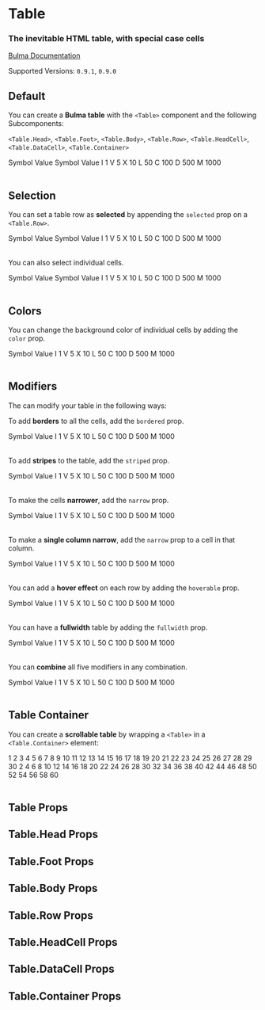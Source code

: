 

<Meta title="Elements/Table" component={Table} />

# Table

### The inevitable HTML **table**, with special case cells

[Bulma Documentation](https://bulma.io/documentation/elements/table/)

Supported Versions: `0.9.1`, `0.9.0`

## Default

You can create a **Bulma table** with the `<Table>` component and the following Subcomponents:

`<Table.Head>`, `<Table.Foot>`, `<Table.Body>`, `<Table.Row>`, `<Table.HeadCell>`, `<Table.DataCell>`, `<Table.Container>`

<Canvas>
  <Story name="Default">
    <Table>
      <Table.Head>
        <Table.Row>
          <Table.HeadCell>Symbol</Table.HeadCell>
          <Table.HeadCell>Value</Table.HeadCell>
        </Table.Row>
      </Table.Head>
      <Table.Foot>
        <Table.Row>
          <Table.HeadCell>Symbol</Table.HeadCell>
          <Table.HeadCell>Value</Table.HeadCell>
        </Table.Row>
      </Table.Foot>
      <Table.Body>
        <Table.Row>
          <Table.DataCell>I</Table.DataCell>
          <Table.DataCell>1</Table.DataCell>
        </Table.Row>
        <Table.Row>
          <Table.DataCell>V</Table.DataCell>
          <Table.DataCell>5</Table.DataCell>
        </Table.Row>
        <Table.Row>
          <Table.DataCell>X</Table.DataCell>
          <Table.DataCell>10</Table.DataCell>
        </Table.Row>
        <Table.Row>
          <Table.DataCell>L</Table.DataCell>
          <Table.DataCell>50</Table.DataCell>
        </Table.Row>
        <Table.Row>
          <Table.DataCell>C</Table.DataCell>
          <Table.DataCell>100</Table.DataCell>
        </Table.Row>
        <Table.Row>
          <Table.DataCell>D</Table.DataCell>
          <Table.DataCell>500</Table.DataCell>
        </Table.Row>
        <Table.Row>
          <Table.DataCell>M</Table.DataCell>
          <Table.DataCell>1000</Table.DataCell>
        </Table.Row>
      </Table.Body>
    </Table>
  </Story>
</Canvas>

## Selection

You can set a table row as **selected** by appending the `selected` prop on a `<Table.Row>`.

<Canvas>
  <Story name="Selected Row">
    <Table>
      <Table.Head>
        <Table.Row>
          <Table.HeadCell>Symbol</Table.HeadCell>
          <Table.HeadCell>Value</Table.HeadCell>
        </Table.Row>
      </Table.Head>
      <Table.Foot>
        <Table.Row>
          <Table.HeadCell>Symbol</Table.HeadCell>
          <Table.HeadCell>Value</Table.HeadCell>
        </Table.Row>
      </Table.Foot>
      <Table.Body>
        <Table.Row>
          <Table.DataCell>I</Table.DataCell>
          <Table.DataCell>1</Table.DataCell>
        </Table.Row>
        <Table.Row>
          <Table.DataCell>V</Table.DataCell>
          <Table.DataCell>5</Table.DataCell>
        </Table.Row>
        <Table.Row selected>
          <Table.DataCell>X</Table.DataCell>
          <Table.DataCell>10</Table.DataCell>
        </Table.Row>
        <Table.Row>
          <Table.DataCell>L</Table.DataCell>
          <Table.DataCell>50</Table.DataCell>
        </Table.Row>
        <Table.Row>
          <Table.DataCell>C</Table.DataCell>
          <Table.DataCell>100</Table.DataCell>
        </Table.Row>
        <Table.Row>
          <Table.DataCell>D</Table.DataCell>
          <Table.DataCell>500</Table.DataCell>
        </Table.Row>
        <Table.Row>
          <Table.DataCell>M</Table.DataCell>
          <Table.DataCell>1000</Table.DataCell>
        </Table.Row>
      </Table.Body>
    </Table>
  </Story>
</Canvas>

You can also select individual cells.

<Canvas>
  <Story name="Selected Cell">
    <Table>
      <Table.Head>
        <Table.Row>
          <Table.HeadCell>Symbol</Table.HeadCell>
          <Table.HeadCell>Value</Table.HeadCell>
        </Table.Row>
      </Table.Head>
      <Table.Foot>
        <Table.Row>
          <Table.HeadCell>Symbol</Table.HeadCell>
          <Table.HeadCell>Value</Table.HeadCell>
        </Table.Row>
      </Table.Foot>
      <Table.Body>
        <Table.Row>
          <Table.DataCell>I</Table.DataCell>
          <Table.DataCell>1</Table.DataCell>
        </Table.Row>
        <Table.Row>
          <Table.DataCell>V</Table.DataCell>
          <Table.DataCell>5</Table.DataCell>
        </Table.Row>
        <Table.Row>
          <Table.DataCell>X</Table.DataCell>
          <Table.DataCell>10</Table.DataCell>
        </Table.Row>
        <Table.Row>
          <Table.DataCell>L</Table.DataCell>
          <Table.DataCell selected>50</Table.DataCell>
        </Table.Row>
        <Table.Row>
          <Table.DataCell>C</Table.DataCell>
          <Table.DataCell>100</Table.DataCell>
        </Table.Row>
        <Table.Row>
          <Table.DataCell>D</Table.DataCell>
          <Table.DataCell>500</Table.DataCell>
        </Table.Row>
        <Table.Row>
          <Table.DataCell>M</Table.DataCell>
          <Table.DataCell>1000</Table.DataCell>
        </Table.Row>
      </Table.Body>
    </Table>
  </Story>
</Canvas>

## Colors

You can change the background color of individual cells by adding the `color` prop.

<Canvas>
  <Story name="Colors">
    <Table>
      <Table.Head>
        <Table.Row>
          <Table.HeadCell>Symbol</Table.HeadCell>
          <Table.HeadCell color="info">Value</Table.HeadCell>
        </Table.Row>
      </Table.Head>
      <Table.Body>
        <Table.Row>
          <Table.DataCell>I</Table.DataCell>
          <Table.DataCell>1</Table.DataCell>
        </Table.Row>
        <Table.Row>
          <Table.DataCell>V</Table.DataCell>
          <Table.DataCell color="success">5</Table.DataCell>
        </Table.Row>
        <Table.Row>
          <Table.DataCell>X</Table.DataCell>
          <Table.DataCell>10</Table.DataCell>
        </Table.Row>
        <Table.Row>
          <Table.DataCell>L</Table.DataCell>
          <Table.DataCell>50</Table.DataCell>
        </Table.Row>
        <Table.Row>
          <Table.DataCell>C</Table.DataCell>
          <Table.DataCell color="warning">100</Table.DataCell>
        </Table.Row>
        <Table.Row>
          <Table.DataCell>D</Table.DataCell>
          <Table.DataCell>500</Table.DataCell>
        </Table.Row>
        <Table.Row>
          <Table.DataCell>M</Table.DataCell>
          <Table.DataCell color="danger">1000</Table.DataCell>
        </Table.Row>
      </Table.Body>
    </Table>
  </Story>
</Canvas>

## Modifiers

The can modify your table in the following ways:

To add **borders** to all the cells, add the `bordered` prop.

<Canvas>
  <Story name="Bordered">
    <Table bordered>
      <Table.Head>
        <Table.Row>
          <Table.HeadCell>Symbol</Table.HeadCell>
          <Table.HeadCell>Value</Table.HeadCell>
        </Table.Row>
      </Table.Head>
      <Table.Body>
        <Table.Row>
          <Table.DataCell>I</Table.DataCell>
          <Table.DataCell>1</Table.DataCell>
        </Table.Row>
        <Table.Row>
          <Table.DataCell>V</Table.DataCell>
          <Table.DataCell>5</Table.DataCell>
        </Table.Row>
        <Table.Row>
          <Table.DataCell>X</Table.DataCell>
          <Table.DataCell>10</Table.DataCell>
        </Table.Row>
        <Table.Row>
          <Table.DataCell>L</Table.DataCell>
          <Table.DataCell>50</Table.DataCell>
        </Table.Row>
        <Table.Row>
          <Table.DataCell>C</Table.DataCell>
          <Table.DataCell>100</Table.DataCell>
        </Table.Row>
        <Table.Row>
          <Table.DataCell>D</Table.DataCell>
          <Table.DataCell>500</Table.DataCell>
        </Table.Row>
        <Table.Row>
          <Table.DataCell>M</Table.DataCell>
          <Table.DataCell>1000</Table.DataCell>
        </Table.Row>
      </Table.Body>
    </Table>
  </Story>
</Canvas>

To add **stripes** to the table, add the `striped` prop.

<Canvas>
  <Story name="Striped">
    <Table striped>
      <Table.Head>
        <Table.Row>
          <Table.HeadCell>Symbol</Table.HeadCell>
          <Table.HeadCell>Value</Table.HeadCell>
        </Table.Row>
      </Table.Head>
      <Table.Body>
        <Table.Row>
          <Table.DataCell>I</Table.DataCell>
          <Table.DataCell>1</Table.DataCell>
        </Table.Row>
        <Table.Row>
          <Table.DataCell>V</Table.DataCell>
          <Table.DataCell>5</Table.DataCell>
        </Table.Row>
        <Table.Row>
          <Table.DataCell>X</Table.DataCell>
          <Table.DataCell>10</Table.DataCell>
        </Table.Row>
        <Table.Row>
          <Table.DataCell>L</Table.DataCell>
          <Table.DataCell>50</Table.DataCell>
        </Table.Row>
        <Table.Row>
          <Table.DataCell>C</Table.DataCell>
          <Table.DataCell>100</Table.DataCell>
        </Table.Row>
        <Table.Row>
          <Table.DataCell>D</Table.DataCell>
          <Table.DataCell>500</Table.DataCell>
        </Table.Row>
        <Table.Row>
          <Table.DataCell>M</Table.DataCell>
          <Table.DataCell>1000</Table.DataCell>
        </Table.Row>
      </Table.Body>
    </Table>
  </Story>
</Canvas>

To make the cells **narrower**, add the `narrow` prop.

<Canvas>
  <Story name="Narrow">
    <Table narrow>
      <Table.Head>
        <Table.Row>
          <Table.HeadCell>Symbol</Table.HeadCell>
          <Table.HeadCell>Value</Table.HeadCell>
        </Table.Row>
      </Table.Head>
      <Table.Body>
        <Table.Row>
          <Table.DataCell>I</Table.DataCell>
          <Table.DataCell>1</Table.DataCell>
        </Table.Row>
        <Table.Row>
          <Table.DataCell>V</Table.DataCell>
          <Table.DataCell>5</Table.DataCell>
        </Table.Row>
        <Table.Row>
          <Table.DataCell>X</Table.DataCell>
          <Table.DataCell>10</Table.DataCell>
        </Table.Row>
        <Table.Row>
          <Table.DataCell>L</Table.DataCell>
          <Table.DataCell>50</Table.DataCell>
        </Table.Row>
        <Table.Row>
          <Table.DataCell>C</Table.DataCell>
          <Table.DataCell>100</Table.DataCell>
        </Table.Row>
        <Table.Row>
          <Table.DataCell>D</Table.DataCell>
          <Table.DataCell>500</Table.DataCell>
        </Table.Row>
        <Table.Row>
          <Table.DataCell>M</Table.DataCell>
          <Table.DataCell>1000</Table.DataCell>
        </Table.Row>
      </Table.Body>
    </Table>
  </Story>
</Canvas>

To make a **single column narrow**, add the `narrow` prop to a cell in that column.

<Canvas>
  <Story name="Narrow Column">
    <Table>
      <Table.Head>
        <Table.Row>
          <Table.HeadCell>Symbol</Table.HeadCell>
          <Table.HeadCell narrow>Value</Table.HeadCell>
        </Table.Row>
      </Table.Head>
      <Table.Body>
        <Table.Row>
          <Table.DataCell>I</Table.DataCell>
          <Table.DataCell>1</Table.DataCell>
        </Table.Row>
        <Table.Row>
          <Table.DataCell>V</Table.DataCell>
          <Table.DataCell>5</Table.DataCell>
        </Table.Row>
        <Table.Row>
          <Table.DataCell>X</Table.DataCell>
          <Table.DataCell>10</Table.DataCell>
        </Table.Row>
        <Table.Row>
          <Table.DataCell>L</Table.DataCell>
          <Table.DataCell>50</Table.DataCell>
        </Table.Row>
        <Table.Row>
          <Table.DataCell>C</Table.DataCell>
          <Table.DataCell>100</Table.DataCell>
        </Table.Row>
        <Table.Row>
          <Table.DataCell>D</Table.DataCell>
          <Table.DataCell>500</Table.DataCell>
        </Table.Row>
        <Table.Row>
          <Table.DataCell>M</Table.DataCell>
          <Table.DataCell>1000</Table.DataCell>
        </Table.Row>
      </Table.Body>
    </Table>
  </Story>
</Canvas>

You can add a **hover effect** on each row by adding the `hoverable` prop.

<Canvas>
  <Story name="Hoverable">
    <Table hoverable>
      <Table.Head>
        <Table.Row>
          <Table.HeadCell>Symbol</Table.HeadCell>
          <Table.HeadCell>Value</Table.HeadCell>
        </Table.Row>
      </Table.Head>
      <Table.Body>
        <Table.Row>
          <Table.DataCell>I</Table.DataCell>
          <Table.DataCell>1</Table.DataCell>
        </Table.Row>
        <Table.Row>
          <Table.DataCell>V</Table.DataCell>
          <Table.DataCell>5</Table.DataCell>
        </Table.Row>
        <Table.Row>
          <Table.DataCell>X</Table.DataCell>
          <Table.DataCell>10</Table.DataCell>
        </Table.Row>
        <Table.Row>
          <Table.DataCell>L</Table.DataCell>
          <Table.DataCell>50</Table.DataCell>
        </Table.Row>
        <Table.Row>
          <Table.DataCell>C</Table.DataCell>
          <Table.DataCell>100</Table.DataCell>
        </Table.Row>
        <Table.Row>
          <Table.DataCell>D</Table.DataCell>
          <Table.DataCell>500</Table.DataCell>
        </Table.Row>
        <Table.Row>
          <Table.DataCell>M</Table.DataCell>
          <Table.DataCell>1000</Table.DataCell>
        </Table.Row>
      </Table.Body>
    </Table>
  </Story>
</Canvas>

You can have a **fullwidth** table by adding the `fullwidth` prop.

<Canvas>
  <Story name="Fullwidth">
    <Table fullwidth>
      <Table.Head>
        <Table.Row>
          <Table.HeadCell>Symbol</Table.HeadCell>
          <Table.HeadCell>Value</Table.HeadCell>
        </Table.Row>
      </Table.Head>
      <Table.Body>
        <Table.Row>
          <Table.DataCell>I</Table.DataCell>
          <Table.DataCell>1</Table.DataCell>
        </Table.Row>
        <Table.Row>
          <Table.DataCell>V</Table.DataCell>
          <Table.DataCell>5</Table.DataCell>
        </Table.Row>
        <Table.Row>
          <Table.DataCell>X</Table.DataCell>
          <Table.DataCell>10</Table.DataCell>
        </Table.Row>
        <Table.Row>
          <Table.DataCell>L</Table.DataCell>
          <Table.DataCell>50</Table.DataCell>
        </Table.Row>
        <Table.Row>
          <Table.DataCell>C</Table.DataCell>
          <Table.DataCell>100</Table.DataCell>
        </Table.Row>
        <Table.Row>
          <Table.DataCell>D</Table.DataCell>
          <Table.DataCell>500</Table.DataCell>
        </Table.Row>
        <Table.Row>
          <Table.DataCell>M</Table.DataCell>
          <Table.DataCell>1000</Table.DataCell>
        </Table.Row>
      </Table.Body>
    </Table>
  </Story>
</Canvas>

You can **combine** all five modifiers in any combination.

<Canvas>
  <Story name="Combination">
    <Table bordered striped narrow hoverable fullwidth>
      <Table.Head>
        <Table.Row>
          <Table.HeadCell>Symbol</Table.HeadCell>
          <Table.HeadCell>Value</Table.HeadCell>
        </Table.Row>
      </Table.Head>
      <Table.Body>
        <Table.Row>
          <Table.DataCell>I</Table.DataCell>
          <Table.DataCell>1</Table.DataCell>
        </Table.Row>
        <Table.Row>
          <Table.DataCell>V</Table.DataCell>
          <Table.DataCell>5</Table.DataCell>
        </Table.Row>
        <Table.Row>
          <Table.DataCell>X</Table.DataCell>
          <Table.DataCell>10</Table.DataCell>
        </Table.Row>
        <Table.Row>
          <Table.DataCell>L</Table.DataCell>
          <Table.DataCell>50</Table.DataCell>
        </Table.Row>
        <Table.Row>
          <Table.DataCell>C</Table.DataCell>
          <Table.DataCell>100</Table.DataCell>
        </Table.Row>
        <Table.Row>
          <Table.DataCell>D</Table.DataCell>
          <Table.DataCell>500</Table.DataCell>
        </Table.Row>
        <Table.Row>
          <Table.DataCell>M</Table.DataCell>
          <Table.DataCell>1000</Table.DataCell>
        </Table.Row>
      </Table.Body>
    </Table>
  </Story>
</Canvas>

## Table Container

You can create a **scrollable table** by wrapping a `<Table>` in a `<Table.Container>` element:

<Canvas>
  <Story name="Table Container">
    <Table.Container>
      <Table bordered striped>
        <Table.Body>
          <Table.Row>
            <Table.DataCell>1</Table.DataCell>
            <Table.DataCell>2</Table.DataCell>
            <Table.DataCell>3</Table.DataCell>
            <Table.DataCell>4</Table.DataCell>
            <Table.DataCell>5</Table.DataCell>
            <Table.DataCell>6</Table.DataCell>
            <Table.DataCell>7</Table.DataCell>
            <Table.DataCell>8</Table.DataCell>
            <Table.DataCell>9</Table.DataCell>
            <Table.DataCell>10</Table.DataCell>
            <Table.DataCell>11</Table.DataCell>
            <Table.DataCell>12</Table.DataCell>
            <Table.DataCell>13</Table.DataCell>
            <Table.DataCell>14</Table.DataCell>
            <Table.DataCell>15</Table.DataCell>
            <Table.DataCell>16</Table.DataCell>
            <Table.DataCell>17</Table.DataCell>
            <Table.DataCell>18</Table.DataCell>
            <Table.DataCell>19</Table.DataCell>
            <Table.DataCell>20</Table.DataCell>
            <Table.DataCell>21</Table.DataCell>
            <Table.DataCell>22</Table.DataCell>
            <Table.DataCell>23</Table.DataCell>
            <Table.DataCell>24</Table.DataCell>
            <Table.DataCell>25</Table.DataCell>
            <Table.DataCell>26</Table.DataCell>
            <Table.DataCell>27</Table.DataCell>
            <Table.DataCell>28</Table.DataCell>
            <Table.DataCell>29</Table.DataCell>
            <Table.DataCell>30</Table.DataCell>
          </Table.Row>
          <Table.Row>
            <Table.DataCell>2</Table.DataCell>
            <Table.DataCell>4</Table.DataCell>
            <Table.DataCell>6</Table.DataCell>
            <Table.DataCell>8</Table.DataCell>
            <Table.DataCell>10</Table.DataCell>
            <Table.DataCell>12</Table.DataCell>
            <Table.DataCell>14</Table.DataCell>
            <Table.DataCell>16</Table.DataCell>
            <Table.DataCell>18</Table.DataCell>
            <Table.DataCell>20</Table.DataCell>
            <Table.DataCell>22</Table.DataCell>
            <Table.DataCell>24</Table.DataCell>
            <Table.DataCell>26</Table.DataCell>
            <Table.DataCell>28</Table.DataCell>
            <Table.DataCell>30</Table.DataCell>
            <Table.DataCell>32</Table.DataCell>
            <Table.DataCell>34</Table.DataCell>
            <Table.DataCell>36</Table.DataCell>
            <Table.DataCell>38</Table.DataCell>
            <Table.DataCell>40</Table.DataCell>
            <Table.DataCell>42</Table.DataCell>
            <Table.DataCell>44</Table.DataCell>
            <Table.DataCell>46</Table.DataCell>
            <Table.DataCell>48</Table.DataCell>
            <Table.DataCell>50</Table.DataCell>
            <Table.DataCell>52</Table.DataCell>
            <Table.DataCell>54</Table.DataCell>
            <Table.DataCell>56</Table.DataCell>
            <Table.DataCell>58</Table.DataCell>
            <Table.DataCell>60</Table.DataCell>
          </Table.Row>
        </Table.Body>
      </Table>
    </Table.Container>
  </Story>
</Canvas>

## Table Props

<ArgsTable of={Table} />

## Table.Head Props

<ArgsTable of={Table.Head} />

## Table.Foot Props

<ArgsTable of={Table.Foot} />

## Table.Body Props

<ArgsTable of={Table.Body} />

## Table.Row Props

<ArgsTable of={Table.Row} />

## Table.HeadCell Props

<ArgsTable of={Table.HeadCell} />

## Table.DataCell Props

<ArgsTable of={Table.DataCell} />

## Table.Container Props

<ArgsTable of={Table.Container} />
